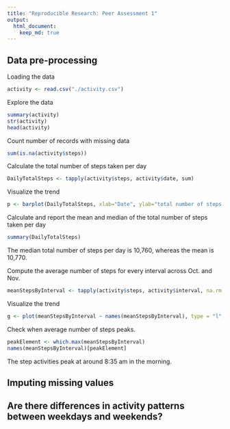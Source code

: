 ```yaml
---
title: "Reproducible Research: Peer Assessment 1"
output: 
  html_document:
    keep_md: true
---
```


## Data pre-processing
Loading the data
```r
activity <- read.csv("./activity.csv")
```
Explore the data
```r
summary(activity)
str(activity)
head(activity)
```
Count number of records with missing data
```r
sum(is.na(activity$steps))
```

Calculate the total number of steps taken per day
```r
DailyTotalSteps <- tapply(activity$steps, activity$date, sum)
```
Visualize the trend
```r
p <- barplot(DailyTotalSteps, xlab="Date", ylab="total number of steps taken per day")
```

Calculate and report the mean and median of the total number of steps taken per day
```r
summary(DailyTotalSteps)
```
The median total number of steps per day is 10,760, whereas the mean is 10,770.

Compute the average number of steps for every interval across Oct. and Nov.
```r
meanStepsByInterval <- tapply(activity$steps, activity$interval, na.rm = TRUE, mean)
```
Visualize the trend
```r
g <- plot(meanStepsByInterval ~ names(meanStepsByInterval), type = "l", xlab="5-min Interval/day", ylab="mean number of steps taken per 5-min interval")
```

Check when average number of steps peaks.
```r
peakElement <- which.max(meanStepsByInterval)
names(meanStepsByInterval)[peakElement]
```
The step activities peak at around 8:35 am in the morning.

## Imputing missing values



## Are there differences in activity patterns between weekdays and weekends?
